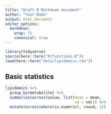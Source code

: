 ```yaml
---
title: "Draft R Markdown document"
author: "Your Name"
output: html_document
editor_options:
  markdown:
    wrap: 72
    canonical: true
---
```


```r
library(tidyverse)
source(here::here("R/functions.R"))
load(here::here("data/lipidomics.rda"))
```

## Basic statistics

```r
lipidomics %>%
  group_by(metabolite) %>%
  summarise(across(value, list(mean = mean,
                               sd = sd))) %>%
  mutate(across(where(is.numeric), round, 1))

```
